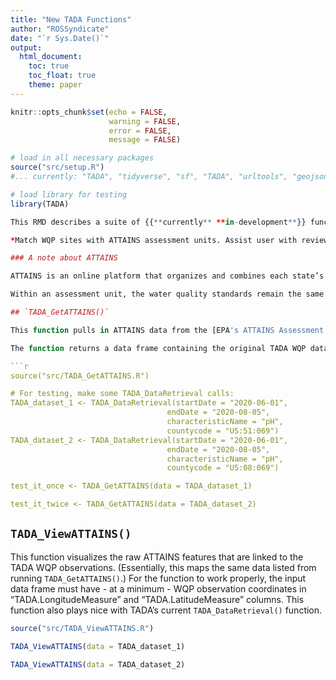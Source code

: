 ```yaml
---
title: "New TADA Functions"
author: "ROSSyndicate"
date: "`r Sys.Date()`"
output:
  html_document:
    toc: true
    toc_float: true
    theme: paper
---
```


```r
knitr::opts_chunk$set(echo = FALSE,
                      warning = FALSE,
                      error = FALSE,
                      message = FALSE)

# load in all necessary packages
source("src/setup.R")
#... currently: "TADA", "tidyverse", "sf", "TADA", "urltools", "geojsonsf", "leaflet", "viridis"

# load library for testing
library(TADA)

This RMD describes a suite of {{**currently** **in-development**}} functions to fulfill the following TADA Module 2 goal:

*Match WQP sites with ATTAINS assessment units. Assist user with reviewing sites and Assessment Units (AUs) on a map and deciding to keep or exclude sites (systematically first, maybe using catchments as a buffer around the AU points/line/polygons for consistency, and then let users make manual edits to include or exclude sites (main requirement)). Consider adding option to create new AUs for new areas where WQP sites are available but no AU exists yet (secondary requirement). Output is a simple spreadsheet linking ATTAINS AU IDs with WQP Location IDs.*  

### A note about ATTAINS

ATTAINS is an online platform that organizes and combines each state’s Clean Water Act reporting data into a single data repository. The geospatial component of ATTAINS includes spatial representations of each state’s assessment units as well as their assigned designated uses, their most recent EPA reporting category (i.e., their impairment status), their impaired designated uses, and the parameter(s) causing the impairment.

Within an assessment unit, the water quality standards remain the same and all water features are assessed as one entity. Depending on the state, these assessment units can be a specific point along a river, a river reach, an entire river, or even an entire watershed. (In other words, assessment units can take the form of point, line, and area features, or some combination of all of them.) Moreover, it is possible that some assessment units are not geospatially referenced at all, meaning they are not captured in the ATTAINS geospatial database.

## `TADA_GetATTAINS()`

This function pulls in ATTAINS data from the [EPA's ATTAINS Assessment Geospatial Service](https://www.epa.gov/waterdata/get-data-access-public-attains-data#AttainsGeo) and links it to TADA-pulled Water Quality Portal (WQP) observations. For the function to work properly, the input data frame must have - at a minimum - WQP observation coordinates in "TADA.LongitudeMeasure" and "TADA.LatitudeMeasure" columns. This function plays nice with TADA's current `TADA_DataRetrieval()` function.

The function returns a data frame containing the original TADA WQP dataset, plus new columns representing the ATTAINS assessment unit(s) that fall within the same NHDPlus HR catchment as them. This means that it is possible for a single TADA WQP observation to have multiple ATTAINS assessment units linked to it and subsequently more than one row of data. Such WQP observations can be identified using the \`index\` column.

```r
source("src/TADA_GetATTAINS.R")

# For testing, make some TADA_DataRetrieval calls:
TADA_dataset_1 <- TADA_DataRetrieval(startDate = "2020-06-01",
                                   endDate = "2020-08-05",
                                   characteristicName = "pH",
                                   countycode = "US:51:069")
TADA_dataset_2 <- TADA_DataRetrieval(startDate = "2020-06-01",
                                   endDate = "2020-08-05",
                                   characteristicName = "pH",
                                   countycode = "US:08:069")

test_it_once <- TADA_GetATTAINS(data = TADA_dataset_1)

test_it_twice <- TADA_GetATTAINS(data = TADA_dataset_2)
```

## `TADA_ViewATTAINS()`

This function visualizes the raw ATTAINS features that are linked to the TADA WQP observations. (Essentially, this maps the same data listed from running `TADA_GetATTAINS()`.) For the function to work properly, the input data frame must have - at a minimum - WQP observation coordinates in "TADA.LongitudeMeasure" and "TADA.LatitudeMeasure" columns. This function also plays nice with TADA's current `TADA_DataRetrieval()` function.

```r
source("src/TADA_ViewATTAINS.R")

TADA_ViewATTAINS(data = TADA_dataset_1)
```

```r
TADA_ViewATTAINS(data = TADA_dataset_2)
```
